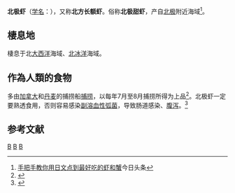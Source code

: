 {{Speciesbox 
| taxon = Pandalus borealis
| image = Woda-6 ubt.jpeg
| authority = {{tsl|en|Henrik Nikolai Krøyer|Krøyer}}, 1838
}}
'''北极虾'''（[[学名|学名]]：''{{lang|la|Pandalus borealis}}''），又称'''北方长额虾'''。俗称'''北极甜虾'''，产自[[北极|北极]]附近海域<ref>[http://www.toutiao.com/i6195118723910861313/ 手把手教你用日文点到最好吃的虾和蟹]今日头条</ref>。

== 棲息地 ==
棲息于北[[大西洋|大西洋]]海域、[[北冰洋|北冰洋]]海域。

== 作為人類的食物 ==
多由[[加拿大|加拿大]]和[[丹麦|丹麦]]的捕捞船[[捕捞|捕捞]]，以每年7月至8月捕捞所得为上品<ref>{{Cite web |url=http://roll.sohu.com/20140103/n392868373.shtml |title=同样都叫北极虾原产地相同捕捞船不一 |accessdate=2016-07-06 |archive-date=2016-11-09 |archive-url=https://web.archive.org/web/20161109022753/http://roll.sohu.com/20140103/n392868373.shtml |dead-url=no }}</ref>。北极虾一定要熟透食用，否则容易感染[[副溶血性弧菌|副溶血性弧菌]]，导致肠道感染、[[腹泻|腹泻]]。<ref>{{Cite web |url=http://tj.xinhuanet.com/health/20160629/3239368_c.html |title=吃海鲜吃烤串谨防两种细菌 |access-date=2016-07-06 |archive-url=https://web.archive.org/web/20170822135811/http://tj.xinhuanet.com/health/20160629/3239368_c.html |archive-date=2017-08-22 |dead-url=yes }}</ref>

== 参考文献 ==
{{Reflist}}

{{Edible crustaceans}}
{{Taxonbar}}

[[Category:1838年描述的动物|B]]
[[Category:长额虾属|B]]
[[Category:食用甲殼類|B]]